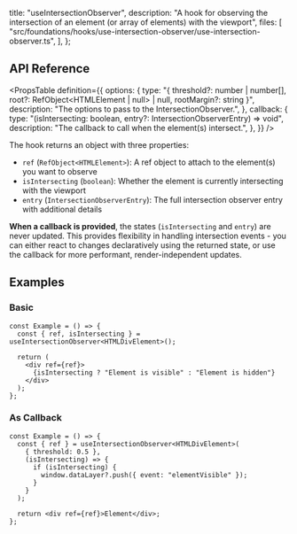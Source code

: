   title: "useIntersectionObserver",
  description:
    "A hook for observing the intersection of an element (or array of elements) with the viewport",
  files: [
    "src/foundations/hooks/use-intersection-observer/use-intersection-observer.ts",
  ],
};

## API Reference

<PropsTable
  definition={{
    options: {
      type: "{ threshold?: number | number[], root?: RefObject<HTMLElement | null> | null, rootMargin?: string }",
      description: "The options to pass to the IntersectionObserver.",
    },
    callback: {
      type: "(isIntersecting: boolean, entry?: IntersectionObserverEntry) => void",
      description: "The callback to call when the element(s) intersect.",
    },
  }}
/>

The hook returns an object with three properties:

- `ref` (`RefObject<HTMLElement>`): A ref object to attach to the element(s) you want to observe
- `isIntersecting` (`boolean`): Whether the element is currently intersecting with the viewport
- `entry` (`IntersectionObserverEntry`): The full intersection observer entry with additional details

**When a callback is provided**, the states (`isIntersecting` and `entry`) are never updated. This provides flexibility in handling intersection events - you can either react to changes declaratively using the returned state, or use the callback for more performant, render-independent updates.

## Examples

### Basic

```tsx
const Example = () => {
  const { ref, isIntersecting } = useIntersectionObserver<HTMLDivElement>();

  return (
    <div ref={ref}>
      {isIntersecting ? "Element is visible" : "Element is hidden"}
    </div>
  );
};
```

### As Callback

```tsx
const Example = () => {
  const { ref } = useIntersectionObserver<HTMLDivElement>(
    { threshold: 0.5 },
    (isIntersecting) => {
      if (isIntersecting) {
        window.dataLayer?.push({ event: "elementVisible" });
      }
    }
  );

  return <div ref={ref}>Element</div>;
};
```
